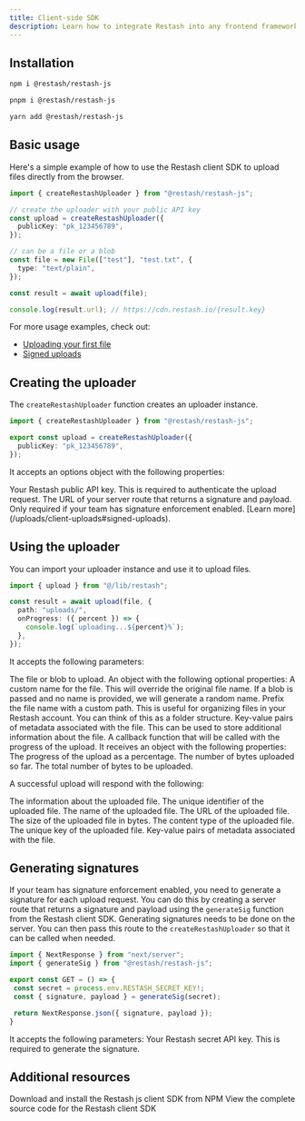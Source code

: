 ```yaml
---
title: Client-side SDK
description: Learn how to integrate Restash into any frontend framework.
---
```


## Installation

<CodeGroup>

  ```bash npm
  npm i @restash/restash-js
  ```

  ```bash pnpm
  pnpm i @restash/restash-js
  ```

  ```bash yarn
  yarn add @restash/restash-js
```

</CodeGroup>

## Basic usage
Here's a simple example of how to use the Restash client SDK to upload files directly from the browser.

```typescript
import { createRestashUploader } from "@restash/restash-js";

// create the uploader with your public API key
const upload = createRestashUploader({
  publicKey: "pk_123456789",
});

// can be a file or a blob
const file = new File(["test"], "test.txt", {
  type: "text/plain",
});

const result = await upload(file);

console.log(result.url); // https://cdn.restash.io/{result.key}
```

For more usage examples, check out:
- [Uploading your first file](/uploads/client-uploads#uploading-your-first-file)
- [Signed uploads](/uploads/client-uploads#signed-uploads)

## Creating the uploader
The `createRestashUploader` function creates an uploader instance.
```typescript lib/restash.ts
import { createRestashUploader } from "@restash/restash-js";

export const upload = createRestashUploader({
  publicKey: "pk_123456789",
});
```
It accepts an options object with the following properties:

<ParamField body="publicKey" type="string" required>
  Your Restash public API key. This is required to authenticate the upload request.
</ParamField>
<ParamField body="handleSignature" type="string">
  The URL of your server route that returns a signature and payload. Only required if your team has signature enforcement enabled. [Learn more](/uploads/client-uploads#signed-uploads).
</ParamField>

## Using the uploader
You can import your uploader instance and use it to upload files.
```typescript
import { upload } from "@/lib/restash";

const result = await upload(file, {
  path: "uploads/",
  onProgress: ({ percent }) => {
    console.log(`uploading...${percent}%`);
  },
});
```
It accepts the following parameters:

<ParamField body="file" type="File | Blob" required>
  The file or blob to upload.
</ParamField>
<ParamField body="options" type="UploadOptions object">
  An object with the following optional properties:
  <Expandable title="properties">
    <ParamField body="name" type="string">
     A custom name for the file. This will override the original file name. If a blob is passed and no name is provided, we will generate a random name.
    </ParamField>
    <ParamField body="path" type="string">
      Prefix the file name with a custom path. This is useful for organizing files in your Restash account. You can think of this as a folder structure.
    </ParamField>
    <ParamField body="metadata" type="object">
      Key-value pairs of metadata associated with the file. This can be used to store additional information about the file.
    </ParamField>
    <ParamField body="onProgress" type="function">
      A callback function that will be called with the progress of the upload. It receives an object with the following properties:
      <Expandable title="properties">
        <ParamField body="percent" type="number">
          The progress of the upload as a percentage.
        </ParamField>
        <ParamField body="loaded" type="number">
          The number of bytes uploaded so far.
        </ParamField>
        <ParamField body="total" type="number">
          The total number of bytes to be uploaded.
        </ParamField>
      </Expandable>
    </ParamField>
  </Expandable>
</ParamField>

A successful upload will respond with the following:

<ParamField body="data" type="UploadResult object">
  The information about the uploaded file.
  <Expandable title="properties">
    <ParamField body="id" type="string">
      The unique identifier of the uploaded file.
    </ParamField>
    <ParamField body="name" type="string">
      The name of the uploaded file.
    </ParamField>
    <ParamField body="url" type="string">
      The URL of the uploaded file.
    </ParamField>
    <ParamField body="size" type="number">
      The size of the uploaded file in bytes.
    </ParamField>
    <ParamField body="contentType" type="string">
      The content type of the uploaded file.
    </ParamField>
    <ParamField body="key" type="string">
      The unique key of the uploaded file.
    </ParamField>
    <ParamField body="metadata" type="object | null">
      Key-value pairs of metadata associated with the file.
    </ParamField>
  </Expandable>
</ParamField>

## Generating signatures
If your team has signature enforcement enabled, you need to generate a signature for each upload request. You can do this by creating a server route that returns a signature and payload
using the `generateSig` function from the Restash client SDK. Generating signatures needs to be done on the server. You can then pass this route to the `createRestashUploader` so that it can be called when needed.

 ```typescript /api/restash/signature/route.ts
import { NextResponse } from "next/server";
import { generateSig } from "@restash/restash-js";

export const GET = () => {
  const secret = process.env.RESTASH_SECRET_KEY!;
  const { signature, payload } = generateSig(secret);

  return NextResponse.json({ signature, payload });
}
```
It accepts the following parameters:
<ParamField body="secret" type="string" required>
  Your Restash secret API key. This is required to generate the signature.
</ParamField>

## Additional resources

<CardGroup cols={2}>
  <Card title="NPM package" icon="npm" href="https://www.npmjs.com/package/@restash/restash-js">
    Download and install the Restash js client SDK from NPM
  </Card>
  <Card
    title="Source code"
    icon="github"
    href="https://github.com/restashio/restash-js"
  >
    View the complete source code for the Restash client SDK
  </Card>
</CardGroup>

